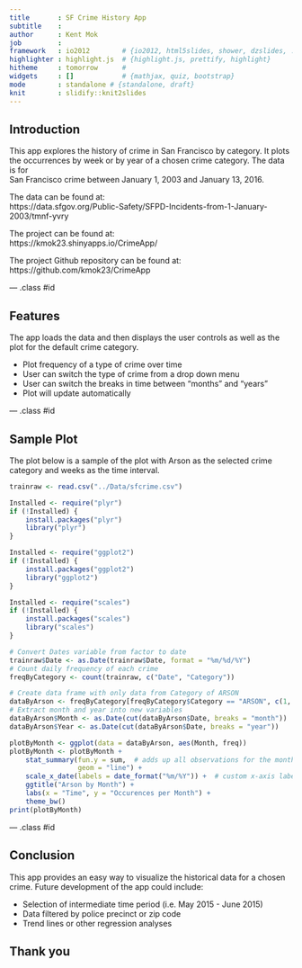 ```yaml
---
title       : SF Crime History App
subtitle    : 
author      : Kent Mok
job         : 
framework   : io2012        # {io2012, html5slides, shower, dzslides, ...}
highlighter : highlight.js  # {highlight.js, prettify, highlight}
hitheme     : tomorrow      # 
widgets     : []            # {mathjax, quiz, bootstrap}
mode        : standalone # {standalone, draft}
knit        : slidify::knit2slides
---
```


## Introduction

This app explores the history of crime in San Francisco by category. It plots  
the occurrences by week or by year of a chosen crime category. The data is for  
San Francisco crime between January 1, 2003 and January 13, 2016. 

The data can be found at:  
https://data.sfgov.org/Public-Safety/SFPD-Incidents-from-1-January-2003/tmnf-yvry

The project can be found at:  
https://kmok23.shinyapps.io/CrimeApp/

The project Github repository can be found at:  
https://github.com/kmok23/CrimeApp


--- .class #id 

## Features

The app loads the data and then displays the user controls as well as the
plot for the default crime category.

* Plot frequency of a type of crime over time
* User can switch the type of crime from a drop down menu
* User can switch the breaks in time between "months" and "years"
* Plot will update automatically

--- .class #id 

## Sample Plot

The plot below is a sample of the plot with Arson as the selected crime  
category and weeks as the time interval.  
```r
trainraw <- read.csv("../Data/sfcrime.csv")

Installed <- require("plyr")
if (!Installed) {
    install.packages("plyr")
    library("plyr")
}

Installed <- require("ggplot2")
if (!Installed) {
    install.packages("ggplot2")
    library("ggplot2")
}

Installed <- require("scales")
if (!Installed) {
    install.packages("scales")
    library("scales")
}

# Convert Dates variable from factor to date
trainraw$Date <- as.Date(trainraw$Date, format = "%m/%d/%Y")
# Count daily frequency of each crime
freqByCategory <- count(trainraw, c("Date", "Category"))

# Create data frame with only data from Category of ARSON
dataByArson <- freqByCategory[freqByCategory$Category == "ARSON", c(1, 3)]
# Extract month and year into new variables
dataByArson$Month <- as.Date(cut(dataByArson$Date, breaks = "month"))
dataByArson$Year <- as.Date(cut(dataByArson$Date, breaks = "year"))

plotByMonth <- ggplot(data = dataByArson, aes(Month, freq))
plotByMonth <- plotByMonth +
    stat_summary(fun.y = sum,  # adds up all observations for the month
                 geom = "line") +
    scale_x_date(labels = date_format("%m/%Y")) +  # custom x-axis labels
    ggtitle("Arson by Month") +
    labs(x = "Time", y = "Occurences per Month") +
    theme_bw()
print(plotByMonth)
```

--- .class #id 

## Conclusion

This app provides an easy way to visualize the historical data for a chosen  
crime. Future development of the app could include:

* Selection of intermediate time period (i.e. May 2015 - June 2015)
* Data filtered by police precinct or zip code
* Trend lines or other regression analyses

## Thank you


